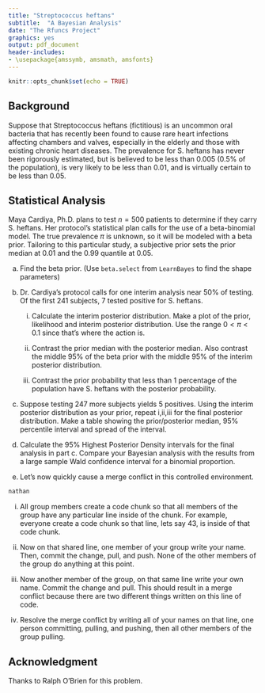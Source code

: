 ```yaml
---
title: "Streptococcus heftans"
subtitle:  "A Bayesian Analysis"
date: "The Rfuncs Project"
graphics: yes
output: pdf_document
header-includes: 
- \usepackage{amssymb, amsmath, amsfonts}
---
```


```r
knitr::opts_chunk$set(echo = TRUE)

```


## Background

Suppose that Streptococcus heftans (fictitious) is an uncommon oral bacteria that has recently been found to cause rare heart infections affecting chambers and valves, especially in the elderly and those with existing chronic heart diseases. The prevalence for S. heftans has never been rigorously estimated, but is believed to be less than 0.005 (0.5% of the population), is very likely to be less than 0.01, and is virtually certain to be less than 0.05.

## Statistical Analysis

Maya Cardiya, Ph.D. plans to test $n=500$ patients to determine if they carry S. heftans. Her protocol's statistical plan calls for the use of a beta-binomial model. The true prevalence $\pi$ is unknown, so it will be modeled with a beta prior.  Tailoring to this particular study, a subjective prior sets the prior median at 0.01 and the 0.99 quantile at 0.05. 

a. Find the beta prior. (Use `beta.select` from `LearnBayes` to find the shape parameters)


b. Dr. Cardiya's protocol calls for one interim analysis near 50\% of testing. Of the first 241 subjects, 7 tested positive for S. heftans. 

   i. Calculate the interim posterior distribution. Make a plot of the prior, likelihood and interim posterior distribution. Use the range $0 < \pi < 0.1$ since that's where the action is.

   ii. Contrast the prior median with the posterior median. Also contrast the middle 95\% of the beta prior with the middle 95\% of the interim posterior distribution. 


   iii. Contrast the prior probability that less than 1 percentage of the population have S. heftans with the posterior probability. 

c. Suppose testing 247 more subjects yields 5 positives. Using the interim posterior distribution as your prior, repeat i,ii,iii for the final posterior distribution. Make a table showing the prior/posterior median, 95\% percentile interval and spread of the interval.


d. Calculate the 95\% Highest Posterior Density intervals for the final analysis in part c. Compare your Bayesian analysis with the results from a large sample Wald confidence interval for a binomial proportion.
e. Let's now quickly cause a merge conflict in this controlled environment.
```r
nathan
```
  
  i. All group members create a code chunk so that all members of the group have any particular line inside of the chunk. For example, everyone create a code chunk so that line, lets say 43, is inside of that code chunk. 
  
  ii. Now on that shared line, one member of your group write your name. Then, commit the change, pull, and push. None of the other members of the group do anything at this point.
  
  iii. Now another member of the group, on that same line write your own name. Commit the change and pull. This should result in a merge conflict because there are two different things written on this line of code. 
  
  iv. Resolve the merge conflict by writing all of your names on that line, one person committing, pulling, and pushing, then all other members of the group pulling.

## Acknowledgment

Thanks to Ralph O'Brien for this problem.
